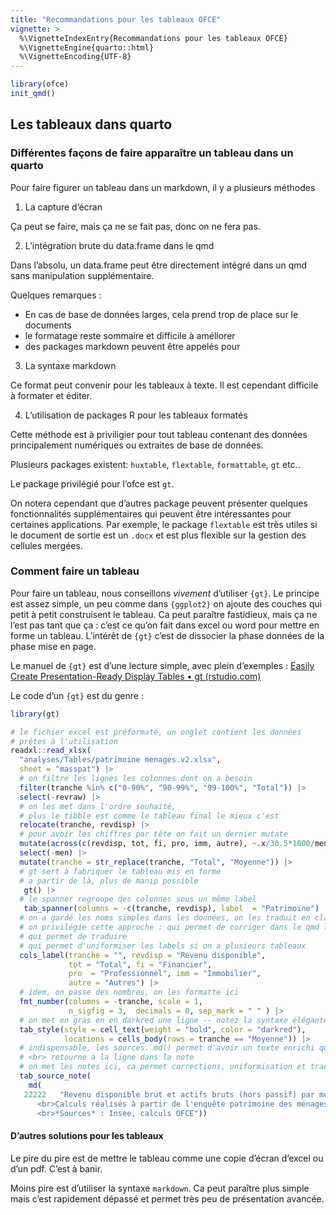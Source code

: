 ```yaml
---
title: "Recommandations pour les tableaux OFCE"
vignette: >
  %\VignetteIndexEntry{Recommandations pour les tableaux OFCE}
  %\VignetteEngine{quarto::html}
  %\VignetteEncoding{UTF-8}
---
```


```r
library(ofce)
init_qmd()

```



## Les tableaux dans quarto

### Différentes façons de faire apparaître un tableau dans un quarto

Pour faire figurer un tableau dans un markdown, il y a plusieurs méthodes

1. La capture d'écran

Ça peut se faire, mais ça ne se fait pas, donc on ne fera pas.

2. L'intégration brute du data.frame dans le qmd

Dans l'absolu, un data.frame peut être directement intégré dans un qmd sans manipulation supplémentaire.

Quelques remarques :

 - En cas de base de données larges, cela prend trop de place sur le documents
 - le formatage reste sommaire et difficile à améliorer
 - des packages markdown peuvent être appelés pour 
 
3. La syntaxe markdown

Ce format peut convenir pour les tableaux à texte. Il est cependant difficile à formater et éditer.

4. L'utilisation de packages R pour les tableaux formatés

Cette méthode est à priviligier pour tout tableau contenant des données principalement numériques ou extraites de base de données.

Plusieurs packages existent: `huxtable`, `flextable`, `formattable`, `gt` etc..

Le package privilégié pour l'ofce est `gt`. 

On notera cependant que d'autres package peuvent présenter quelques fonctionnalités supplémentaires qui peuvent être intéressantes pour certaines applications. Par exemple, le package `flextable` est très utiles si le document de sortie est un `.docx` et est plus flexible sur la gestion des cellules mergées.



### Comment faire un tableau

Pour faire un tableau, nous conseillons *vivement* d'utiliser `{gt}`. Le principe est assez simple, un peu comme dans `{ggplot2}` on ajoute des couches qui petit à petit construisent le tableau. Ca peut paraître fastidieux, mais ça ne l'est pas tant que ça : c'est ce qu'on fait dans excel ou word pour mettre en forme un tableau. L'intérêt de `{gt}` c'est de dissocier la phase données de la phase mise en page.

Le manuel de `{gt}` est d'une lecture simple, avec plein d’exemples : [Easily Create Presentation-Ready Display Tables • gt (rstudio.com)](https://gt.rstudio.com/)

Le code d'un `{gt}` est du genre :

```r
library(gt)

# le fichier excel est préformaté, un onglet contient les données 
# prêtes à l'utilisation
readxl::read_xlsx(
  "analyses/Tables/patrimoine menages.v2.xlsx", 
  sheet = "masspat") |> 
  # on filtre les lignes les colonnes dont on a besoin
  filter(tranche %in% c("0-90%", "90-99%", "99-100%", "Total")) |> 
  select(-revraw) |> 
  # on les met dans l'ordre souhaité, 
  # plus le tibble est comme le tableau final le mieux c'est
  relocate(tranche, revdisp) |> 
  # pour avoir les chiffres par tête on fait un dernier mutate
  mutate(across(c(revdisp, tot, fi, pro, imm, autre), ~.x/30.5*1000/men)) |>
  select(-men) |> 
  mutate(tranche = str_replace(tranche, "Total", "Moyenne")) |>
  # gt sert à fabriquer le tableau mis en forme
  # a partir de là, plus de manip possible
   gt() |> 
  # le spanner regroupe des colonnes sous un même label
   tab_spanner(columns = -c(tranche, revdisp), label  = "Patrimoine") |> 
  # on a gardé les noms simples dans les données, on les traduit en clair ici
  # on privilégie cette approche : qui permet de corriger dans le qmd le texte
  # qui permet de traduire
  # qui permet d'uniformiser les labels si on a plusieurs tableaux
  cols_label(tranche = "", revdisp = "Revenu disponible", 
             tot = "Total", fi = "Financier", 
             pro  = "Professionnel", imm = "Immobilier", 
             autre = "Autres") |> 
  # idem, on passe des nombres, on les formatte ici
  fmt_number(columns = -tranche, scale = 1,
             n_sigfig = 3,  decimals = 0, sep_mark = " " ) |> 
  # on met en gras en en darkred une ligne -- notez la syntaxe élégante de gt
  tab_style(style = cell_text(weight = "bold", color = "darkred"), 
            locations = cells_body(rows = tranche == "Moyenne")) |> 
  # indispensable, les sources. md() permet d'avoir un texte enrichi qui comprend markdown
  # <br> retourne à la ligne dans la note
  # on met les notes ici, ca permet corrections, uniformisation et traduction
  tab_source_note(
    md(
   22222   "Revenu disponible brut et actifs bruts (hors passif) par ménage, en euros, année 2022
      <br>Calculs réalisés à partir de l'enquête patrimoine des ménages 2017-2018 de l'Insee croisés avec les comptes nationaux du patrimoine de l'Insee de 2022
      <br>*Sources* : Insee, calculs OFCE"))
```

#### D'autres solutions pour les tableaux

Le pire du pire est de mettre le tableau comme une copie d'écran d'excel ou d'un pdf. C'est à banir.

Moins pire est d'utiliser la syntaxe `markdown`. Ca peut paraître plus simple mais c'est rapidement dépassé et permet très peu de présentation avancée.
